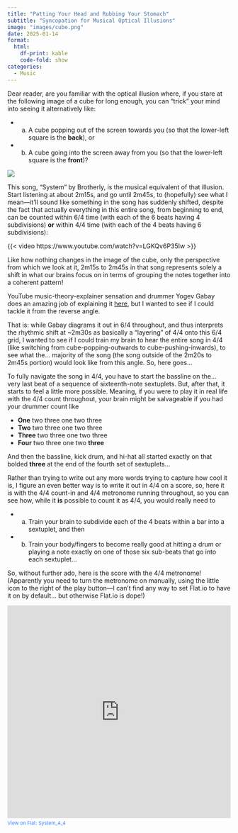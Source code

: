 ```yaml
---
title: "Patting Your Head and Rubbing Your Stomach"
subtitle: "Syncopation for Musical Optical Illusions"
image: "images/cube.png"
date: 2025-01-14
format:
  html:
    df-print: kable
    code-fold: show
categories:
  - Music
---
```


Dear reader, are you familiar with the optical illusion where, if you stare at the following image of a cube for long enough, you can "trick" your mind into seeing it alternatively like:

* (a) A cube popping out of the screen towards you (so that the lower-left square is the **back**), or
* (b) A cube going into the screen away from you (so that the lower-left square is the **front**)?

![](images/cube.png){fig-align="center"}

This song, "System" by Brotherly, is the musical equivalent of that illusion. Start listening at about 2m15s, and go until 2m45s, to (hopefully) see what I mean---it'll sound like something in the song has suddenly shifted, despite the fact that actually everything in this entire song, from beginning to end, can be counted within 6/4 time (with each of the 6 beats having 4 subdivisions) **or** within 4/4 time (with each of the 4 beats having 6 subdivisions):

{{< video https://www.youtube.com/watch?v=LGKQv6P35Iw >}}

Like how nothing changes in the image of the cube, only the perspective from which we look at it, 2m15s to 2m45s in that song represents solely a shift in what our brains focus on in terms of grouping the notes together into a coherent pattern!

YouTube music-theory-explainer sensation and drummer Yogev Gabay does an amazing job of explaining it [here](https://www.youtube.com/watch?v=vTn0cVN6Abs), but I wanted to see if I could tackle it from the reverse angle.

That is: while Gabay diagrams it out in 6/4 throughout, and thus interprets the rhythmic shift at ~2m30s as basically a "layering" of 4/4 onto this 6/4 grid, I wanted to see if I could train my brain to hear the entire song in 4/4 (like switching from cube-popping-outwards to cube-pushing-inwards), to see what the... majority of the song (the song outside of the 2m20s to 2m45s portion) would look like from this angle. So, here goes...

To fully navigate the song in 4/4, you have to start the bassline on the... very last beat of a sequence of sixteenth-note sextuplets. But, after that, it starts to feel a little more possible. Meaning, if you were to play it in real life with the 4/4 count throughout, your brain might be salvageable if you had your drummer count like

* **One** two three one two three
* **Two** two three one two three
* **Three** two three one two three
* **Four** two three one two **three**

And then the bassline, kick drum, and hi-hat all started exactly on that bolded **three** at the end of the fourth set of sextuplets...

Rather than trying to write out any more words trying to capture how cool it is, I figure an even better way is to write it out in 4/4 on a score, so, here it is with the 4/4 count-in and 4/4 metronome running throughout, so you can see how, while it **is** possible to count it as 4/4, you would really need to

* (a) Train your brain to subdivide each of the 4 beats within a bar into a sextuplet, and then
* (b) Train your body/fingers to become really good at hitting a drum or playing a note exactly on one of those six sub-beats that go into each sextuplet...

So, without further ado, here is the score with the 4/4 metronome! (Apparently you need to turn the metronome on manually, using the little icon to the right of the play button---I can't find any way to set Flat.io to have it on by default... but otherwise Flat.io is dope!)

<iframe src="https://flat.io/embed/6785fd4cb6258a50958aefe3?_l=true&sharingKey=b88bb2451e991584e255f3f485068a149fcf40f4aeeb990b4f3e5b3d889e2d0e2698c778de83ebb8629bdf61ffb82a298c2d0dbdef66552e52330ca9b92dc16c&layout=responsive&parts=5e8dd179-0802-faac-de93-5f89bbb364fd,63d29d4c-7c48-4f45-7fb6-9d0a5feb8e59" height="480" width="100%" frameBorder="0" allowfullscreen allow="autoplay; midi"></iframe><div style="font-size: 11px; color: #3981FF;line-break: anywhere;word-break: normal;overflow: hidden;white-space: nowrap;text-overflow: ellipsis; font-family: Inter, Helvetica Neue, Helvetica, Arial, sans-serif,sans-serif;margin-top: 4px">View on <a href="https://flat.io" target="_blank" style="color: #3981FF; text-decoration: none;" title="Music notation software">Flat</a>: <a href="https://flat.io/score/6785fd4cb6258a50958aefe3?sharingKey=b88bb2451e991584e255f3f485068a149fcf40f4aeeb990b4f3e5b3d889e2d0e2698c778de83ebb8629bdf61ffb82a298c2d0dbdef66552e52330ca9b92dc16c" target="_blank" style="color: #3981FF; text-decoration: none;">System_4_4</a></div>
